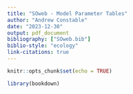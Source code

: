 ```yaml
---
title: "SOweb - Model Parameter Tables"
author: "Andrew Constable"
date: "2023-12-30"
output: pdf_document
bibliography: ["SOweb.bib"]
biblio-style: "ecology"
link-citations: true
---
```


```r
knitr::opts_chunk$set(echo = TRUE)

library(bookdown)
```

```{=latex}
\begin{table}[!ht]
\centering
\textbf{\caption{State and environmental forcing variables in the Steady-state Ecosystem Model}}
\begin{tabular}{l c l}
\\
\hline
\\
\textbf{Variable} & \textbf{Symbol} & \textbf{Units} \\
\\
\hline
\\
\textit{Arena} & &\\
$\quad$Latitude & $L$ & $^{\circ}$ \\
$\quad$Area & $A$ & $km^2$ \\
$\quad$Depth & $Z$ & $m$ \\
\\
\textit{State Variables} & &\\
$\quad$Detritus & $D$ & $tC.km^{-3}$ \\
$\quad$Macronutrients (Silicate) & $Si$ & $mmol.m^{-3}$ \\
$\quad$Micronutrients (dissolved Iron) & $dFe$ & $\mu{mol}.m^{-3}$ \\
$\quad$Phytoplankton & $P$ & $tC.km^{-2}$ \\
$\quad$Higher trophic levels & $B$ & $tC.km^{-2}$ \\
\\
\textit{Environmental Forcing Variables} & &\\
$\quad$Mixed layer depth                          & $MLD$             & $m$          \\
$\quad$Incident solar radiation at surface        & $I(0,t)$          & $W.m^{-2}$    \\
$\quad$Sea ice thickness                          & $SIT$             & $m$           \\
$\quad$Temperature                                & $T$               & $^{\circ}C$    \\
\\
\hline
\end{tabular}
\label{ex:SEMvars}
\end{table}
```
  
  

  
```{=latex}
\begin{table}[!ht]
\centering
\textbf{\caption{Parameters used for primary production in diatoms and other phytoplankton (modelled on haptophytes) in the NPZD model of Base Production}}
\begin{tabular}{l c l}
\\
\hline
\\
\textbf{Parameter}                    &  \textbf{Symbol}    & \textbf{Units} \\
\\
\hline
\\
\textit{Light}                       &     &     \\
$\quad$Attenuation PAR through sea ice                          & $k_{si}$  & $m^{-1}$ \\
$\quad$Attenuation PAR through water                            & $k_w$     & $m^{-1}$ \\
$\quad$Proportion incident radiation photosynthetically active  & $PAR$     & $-$ \\
\\
\textit{Growth rate} &     &   \\
$\quad$Photosynthesis efficiency (initial slope of P-I curve) & $\alpha$    & $$ \\
$\quad$Maximum growth rate parameters                    & $a$         & $d^{-1}$ \\
$\quad$                                                  & $b$         & $^{\circ}C^{-1}$ \\
$\quad$Half saturation constants for nutrient uptake     &             &  \\
$\quad\quad$Silicate                                     & $K_{SiO_4}$ & $mmol.m^{-3}$ \\
$\quad\quad$Dissolved Iron                               & $K_{dFe}$   & $\mu{mol}.m^{-3}$ \\
\\
\textit{Stoichiometry} &     &   \\
$\quad$Algal carbon to nitrogen ratio      & $R_{c:n}$     & $mol.mol^{-1}$ \\
$\quad$Algal chl-a to nitrogen ratio       & $R_{chla:n}$  & $g.mol^{-1}$ \\
$\quad$Algal iron to nitrogen ratio        & $R_{fe:n}$    & $mmol.mol^{-1}$ \\
$\quad$Algal silica to nitrogen ratio      & $R_{fe:n}$    & $mol.mol^{-1}$ \\
$\quad$   & $$  & $$ \\
$\quad$   & $$  & $$ \\
\\
\hline
\end{tabular}
\label{ex:BasePhytoplanktonParameters}
\end{table}
```
    

  
```{=latex}
\begin{table}[!ht]
\centering
\textbf{\caption{Allocation of Parameters Part 1}}
\begin{tabular}{l c l l}
\\
\hline
\\
\textbf{Parameter}                    &  \textbf{Symbol}    & \textbf{Units} & \textbf{Category}\\
\\
\hline
\\
$J_{max}$ parameter & $a$         & $d^{-1}$   & Primary Production\\ 
& $A$         & $$   & \\ 
Initial slope of photosynthis-irradiance curve & $\alpha$    & $d^(-1)/W m^{-2}$   & Primary production \\ 
$J_{max}$ parameter & $b$         & $d^{-1}$   & Primary Production\\ 
Benthic inputs& $be$    & $$   & Subscript\\ 
Carbon mass of higher trophic level & $B$    & $$   & State variable \\ 
& $\beta$    & $$   & \\ 
& $c$    & $$   & \\ 
Phytoplankton competition coefficients & $^pc$    & $$   & Primary production \\ 
Circumpolar Deep Water& $cdw$    & $$   & Subscript\\ 
& $C$    & $$   & \\ 
& $d$    & $$   & \\ 
Detrital concentration & $D$    & $$   & State variable \\ 
Realised depth adjustment for incident angle of light & $^ID$    & $$   & Primary production\\ 
& $\delta$    & $$   & \\ 
& $\Delta$    & $$   & \\ 
& $e$    & $$   & \\ 
& $E$    & $$   & \\ 
& $\epsilon$    & $$   & \\ 
& $\varepsilon$    & $$   & \\ 
& $\eta$    & $$   & \\ 
& $f$    & $$   & \\ 
& $F$    & $$   & \\ 
& $g$    & $$   & \\ 
Nutrient uptake by phytoplankton & $gN$    & $$   & Primary production\\ 
Total grazing rate by zooplankton & $G$    & $$   & \\ 
& $\gamma$    & $$   & \\ 
& $\Gamma$    & $$   & \\ 
& $h$    & $$   & \\ 
& $H$    & $$   & \\ 
& $i$    & $$   & \\ 
Incident solar radiation at surface        & $I$          & $W.m^{-2}$  & Environment  \\
& $\iota$    & $$   & \\ 
\\
\hline
\end{tabular}
\label{ex:ModelParams1}
\end{table}
```
  
  
  
```{=latex}
\begin{table}[!ht]
\centering
\textbf{\caption{Allocation of Parameters Part 2}}
\begin{tabular}{l c l l}
\\
\hline
\\
\textbf{Parameter}                    &  \textbf{Symbol}    & \textbf{Units} & \textbf{Category}\\
\\
\hline
\\
& $j$    & $$   & \\ 
Phytoplankton growth rate & $J$    & $$   & Primary Production\\ 
Phytoplankton - maximum growth rate & $J_{max}$    & $$   & Primary production\\ 
Light attenuation & $k$    & $m^{-1}$   & Primary production\\ 
& $K$    & $$   & \\ 
Phytoplankton nutrient uptake - half saturation & $\kappa$    & $$   & Primary production\\ 
& $l$    & $$   & \\ 
& $L$    & $$   & \\ 
& $\lambda$    & $$   & \\ 
& $\Lambda$    & $$   & \\ 
& $m$    & $$   & \\ 
Mortality rate & $M$    & $$   & \\ 
Mixed layer depth      & $MLD$             & $m$      & Environment    \\

Mortality rate of phytoplankton & $\mu$    & $t^{-1}$   & Primary production\\ 
& $n$    & $$   & \\ 
Nutrient concentration & $N$    & $$   & State variable \\ 
& $\nu$    & $$   & \\ 
& $o$    & $$   & \\ 
& $O$    & $$   & \\ 
& $\omega$    & $$   & \\ 
& $\Omega$    & $$   & \\ 
& $p$    & $$   & \\ 
Phytoplankton concentration (carbon) & $P$    & $$   & State variable\\ 
Proportion incident radiation photosynthetically active& $PAR$    & $$   & Primary production\\ 
& $\pi$    & $$   & \\ 
& $\Pi$    & $$   & \\ 
& $\phi$    & $$   & \\ 
& $\Phi$    & $$   & \\ 
& $q$    & $$   & \\ 
& $Q$    & $$   & \\ 
& $r$    & $$   & \\ 
& $R$    & $$   & \\ 
& $\rho$    & $$   & \\ 
& $s$    & $$   & \\ 
Sea ice & $si$    & $$   & Subscript\\ 
Nutrient Source & $S$    & $$   & Nutrients\\ 
Sea ice thickness                          & $SIT$             & $m$      & Environment     \\
& $\sigma$    & $$   & \\ 
& $\Sigma$    & $$   & \\ 
& $\psi$    & $$   & \\ 
& $\Psi$    & $$   & \\ 
\\
\hline
\end{tabular}
\label{ex:ModelParams1}
\end{table}
```
  
  
  
```{=latex}
\begin{table}[!ht]
\centering
\textbf{\caption{Allocation of Parameters Part 3}}
\begin{tabular}{l c l l}
\\
\hline
\\
\textbf{Parameter}                    &  \textbf{Symbol}    & \textbf{Units} & \textbf{Category}\\
\\
\hline
\\
Time & $t$    & $$   & Subscript \\ 
Terrestrial inputs & $ti$    & $$   & Subscript\\ 
Temperature & $T$    & $^{\circ}C$   & Environment\\ 
& $\theta$    & $$   & \\ 
& $\Theta$    & $$   & \\ 
& $\vartheta$    & $$   & \\ 
& $\tau$    & $$   & \\ 
& $u$    & $$   & \\ 
& $U$    & $$   & \\ 
& $\upsilon$    & $$   & \\ 
& $\Upsilon$    & $$   & \\ 
& $v$    & $$   & \\ 
& $V$    & $$   & \\ 
& $w$    & $$   & \\ 
& $W$    & $$   & \\ 
& $x$    & $$   & \\ 
& $X$    & $$   & \\ 
& $\xi$    & $$   & \\ 
& $\Xi$    & $$   & \\ 
& $\chi$    & $$   & \\ 
& $y$    & $$   & \\ 
& $Y$    & $$   & \\ 
Depth & $z$    & $m$   & Environment\\ 
& $Z$    & $$   & \\ 
& $\zeta$    & $$   & \\ 
\\
\hline
\end{tabular}
\label{ex:ModelParams2}
\end{table}
```

 